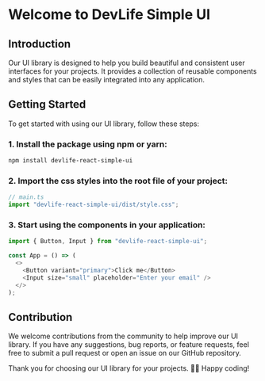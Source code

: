 # Welcome to DevLife Simple UI

## Introduction

Our UI library is designed to help you build beautiful and consistent user interfaces for your projects. It provides a collection of reusable components and styles that can be easily integrated into any application.

## Getting Started

To get started with using our UI library, follow these steps:

### 1. Install the package using npm or yarn:

```bash
npm install devlife-react-simple-ui
```

### 2. Import the css styles into the root file of your project:

```js
// main.ts
import "devlife-react-simple-ui/dist/style.css";
```

### 3. Start using the components in your application:

```js
import { Button, Input } from "devlife-react-simple-ui";

const App = () => (
  <>
    <Button variant="primary">Click me</Button>
    <Input size="small" placeholder="Enter your email" />
  </>
);
```

## Contribution

We welcome contributions from the community to help improve our UI library. If you have any suggestions, bug reports, or feature requests, feel free to submit a pull request or open an issue on our GitHub repository.

Thank you for choosing our UI library for your projects. 🚀🚀 Happy coding!
